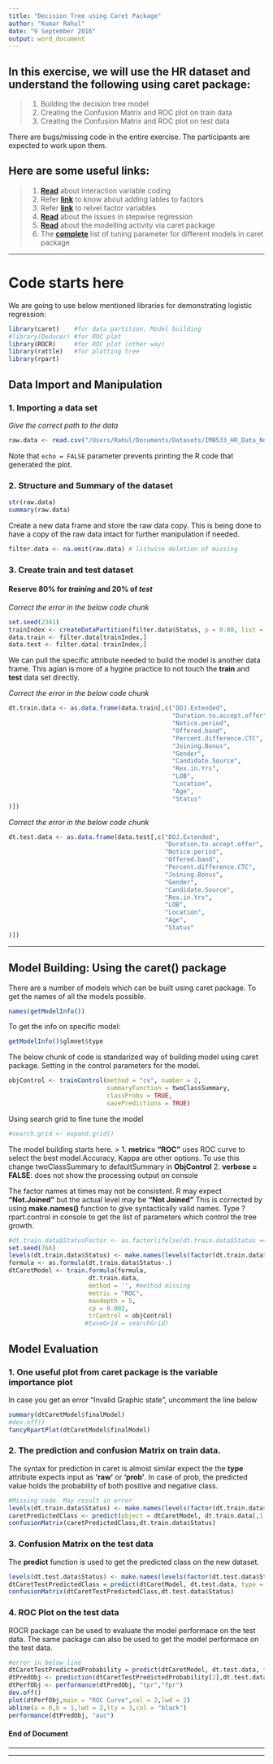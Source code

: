 ```yaml
---
title: "Decision Tree using Caret Package"
author: "Kumar Rahul"
date: "9 September 2016"
output: word_document
---
```


## In this exercise, we will use the HR dataset and understand the following using caret package:

> 1. Building the decision tree model
2. Creating the Confusion Matrix and ROC plot on train data
3. Creating the Confusion Matrix and ROC plot on test data

There are bugs/missing code in the entire exercise. The participants are expected to work upon them.
***
***

## Here are some useful links:

> 1. **[Read](http://www.ats.ucla.edu/stat/mult_pkg/faq/general/dummy.htm)** about interaction variable coding
2. Refer **[link](http://www.statmethods.net/input/valuelabels.html)** to know about adding lables to factors
3. Refer **[link](http://stackoverflow.com/questions/2342472/recode-relevel-data-frame-factors-with-different-levels)** to relvel factor variables
4. **[Read](http://stats.stackexchange.com/questions/88485/variable-is-significant-through-stepwise-regression-but-not-in-final-models-sum)** about the issues in stepwise regression
5. **[Read](http://topepo.github.io/caret/training.html)** about the modelling activity via caret package
6. The **[complete](http://topepo.github.io/caret/available-models.html)** list of tuning parameter for different models in caret package


***

# Code starts here
We are going to use below mentioned libraries for demonstrating logistic regression:

```r
library(caret)    #for data partition. Model building
#library(Deducer) #for ROC plot
library(ROCR)     #for ROC plot (other way)
library(rattle)   #for plotting tree
library(rpart)
```

## Data Import and Manipulation

### 1. Importing a data set 

_Give the correct path to the data_

```r
raw.data <- read.csv("/Users/Rahul/Documents/Datasets/IMB533_HR_Data_No_Missing_Value.csv", header = TRUE,sep = ",",na.strings = c(""," ", "NA"))
```

Note that `echo = FALSE` parameter prevents printing the R code that generated the
plot.

### 2. Structure and Summary of the dataset

```r
str(raw.data)
summary(raw.data)
```


Create a new data frame and store the raw data copy. This is being done to have a copy of the raw data intact for further manipulation if needed.

```r
filter.data <- na.omit(raw.data) # listwise deletion of missing
```

### 3. Create train and test dataset

#### Reserve 80% for **_training_** and 20% of **_test_**

_Correct the error in the below code chunk_
```r
set.seed(2341)
trainIndex <- createDataPartition(filter.data$Status, p = 0.80, list = FALSE)
data.train <- filter.data[trainIndex,]
data.test <- filter.data[-trainIndex,]
```

We can pull the specific attribute needed to build the model is another data frame. This agian is more of a hygine practice to not touch the **train** and **test** data set directly. 

_Correct the error in the below code chunk_
```r
dt.train.data <- as.data.frame(data.train[,c("DOJ.Extended",
                                             "Duration.to.accept.offer",
                                             "Notice.period",
                                             "Offered.band",
                                             "Percent.difference.CTC",
                                             "Joining.Bonus",
                                             "Gender",
                                             "Candidate.Source", 
                                             "Rex.in.Yrs",
                                             "LOB", 
                                             "Location",
                                             "Age",
                                             "Status"
)])
```

_Correct the error in the below code chunk_
```r
dt.test.data <- as.data.frame(data.test[,c("DOJ.Extended",
                                           "Duration.to.accept.offer",
                                           "Notice.period",
                                           "Offered.band",
                                           "Percent.difference.CTC",
                                           "Joining.Bonus",
                                           "Gender",
                                           "Candidate.Source", 
                                           "Rex.in.Yrs",
                                           "LOB", 
                                           "Location",
                                           "Age",
                                           "Status"
)])
```

***

## Model Building: Using the **caret()** package
There are a number of models which can be built using caret package. To get the names of all the models possible.

```r
names(getModelInfo())
```

To get the info on specific model:

```r
getModelInfo()$glmnet$type
```

The below chunk of code is standarized way of building model using caret package. Setting in the control parameters for the model.

```r
objControl <- trainControl(method = "cv", number = 2,
                           summaryFunction = twoClassSummary,
                           classProbs = TRUE,
                           savePredictions = TRUE)
```

Using search grid to fine tune the model
```r
#search.grid <- expand.grid()
```

The model building starts here. 
> 1. **metric= "ROC"** uses ROC curve to select the best model.Accuracy, Kappa are other options. To use this change twoClassSummary to defaultSummary in **ObjControl**
2. **verbose = FALSE**: does not show the processing output on console

The factor names at times may not be consistent. R may expect **"Not.Joined"** but the actual level may be **"Not Joined"** This is corrected by using **make.names()** function to give syntactically valid names. Type ?rpart.control in console to get the list of parameters which control the tree growth.

```r
#dt.train.data$StatusFactor <- as.factor(ifelse(dt.train.data$Status == "Joined", 1,0))
set.seed(766)
levels(dt.train.data$Status) <- make.names(levels(factor(dt.train.data$Status)))
formula <- as.formula(dt.train.data$Status~.)
dtCaretModel <- train.formula(formula,
                      dt.train.data,
                      method = '', #method missing
                      metric = "ROC",
                      maxdepth = 5,
                      cp = 0.002,
                      trControl = objControl)
                     #tuneGrid = searchGrid)
```


## Model Evaluation

### 1. One useful plot from caret package is the variable importance plot

In case you get an error "Invalid Graphic state", uncomment the line below
```r
summary(dtCaretModel$finalModel)
#dev.off()
fancyRpartPlot(dtCaretModel$finalModel)
```


### 2. The prediction and confusion Matrix on train data.

The syntax for prediction in caret is almost similar expect the the **type** attribute expects input as **'raw'** or **'prob'**. In case of prob, the predicted value holds the probability of both positive and negative class.

```r
#Missing code. May result in error
levels(dt.train.data$Status) <- make.names(levels(factor(dt.train.data$Status)))
caretPredictedClass <- predict(object = dtCaretModel, dt.train.data[,1:12], type = 'raw')
confusionMatrix(caretPredictedClass,dt.train.data$Status)
```

### 3. Confusion Matrix on the test data

The **predict** function is used to get the predicted class on the new dataset.
```r
levels(dt.test.data$Status) <- make.names(levels(factor(dt.test.data$Status)))
dtCaretTestPredictedClass = predict(dtCaretModel, dt.test.data, type = "raw")
confusionMatrix(dtCaretTestPredictedClass,dt.test.data$Status)
```


### 4. ROC Plot on the test data

ROCR package can be used to evaluate the model performace on the test data. The same package can also be used to get the model performace on the test data.

```r
#error in below line
dtCaretTestPredictedProbability = predict(dtCaretModel, dt.test.data, type = "prob")
dtPredObj <- prediction(dtCaretTestPredictedProbability[2],dt.test.data$Status)
dtPerfObj <- performance(dtPredObj, "tpr","fpr")
dev.off()
plot(dtPerfObj,main = "ROC Curve",col = 2,lwd = 2)
abline(a = 0,b = 1,lwd = 2,lty = 3,col = "black")
performance(dtPredObj, "auc")
```


#### End of Document

***
***